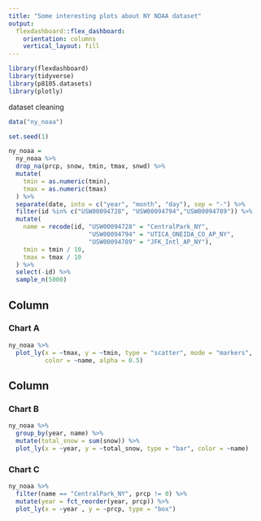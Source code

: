 ```yaml
---
title: "Some interesting plots about NY NOAA dataset"
output: 
  flexdashboard::flex_dashboard:
    orientation: columns
    vertical_layout: fill
---
```


```r
library(flexdashboard)
library(tidyverse)
library(p8105.datasets)
library(plotly)
```


dataset cleaning 

```r
data("ny_noaa")

set.seed(1)

ny_noaa = 
  ny_noaa %>% 
  drop_na(prcp, snow, tmin, tmax, snwd) %>% 
  mutate(
    tmin = as.numeric(tmin),
    tmax = as.numeric(tmax)
  ) %>% 
  separate(date, into = c("year", "month", "day"), sep = "-") %>% 
  filter(id %in% c("USW00094728", "USW00094794","USW00094789")) %>% 
  mutate(
    name = recode(id, "USW00094728" = "CentralPark_NY",
                      "USW00094794" = "UTICA_ONEIDA_CO_AP_NY",
                      "USW00094789" = "JFK_Intl_AP_NY"),
    tmin = tmin / 10,
    tmax = tmax / 10
  ) %>% 
  select(-id) %>% 
  sample_n(5000)
```


Column {data-width=650}
-----------------------------------------------------------------------

### Chart A

```r
ny_noaa %>% 
  plot_ly(x = ~tmax, y = ~tmin, type = "scatter", mode = "markers", 
          color = ~name, alpha = 0.5)
```

Column {data-width=350}
-----------------------------------------------------------------------

### Chart B

```r
ny_noaa %>% 
  group_by(year, name) %>% 
  mutate(total_snow = sum(snow)) %>% 
  plot_ly(x = ~year, y = ~total_snow, type = "bar", color = ~name)
```

### Chart C

```r
ny_noaa %>% 
  filter(name == "CentralPark_NY", prcp != 0) %>% 
  mutate(year = fct_reorder(year, prcp)) %>% 
  plot_ly(x = ~year , y = ~prcp, type = "box")
```


